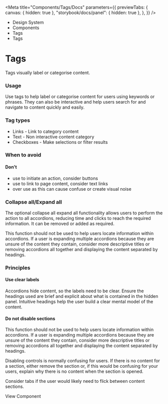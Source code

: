 
<Meta
	title="Components/Tags/Docs"
	parameters={{
		previewTabs: {
			canvas: { hidden: true },
			"storybook/docs/panel": { hidden: true },
		},
	}}
/>

<div className="act-docs-container">
	<Masthead />
	<main className="act-body">
		<div className="act-flex act-flex-light-purple">
			<div className="act-flex__container act-flex__container-padding-trim">
				<div className="act-flex__grid">
					<div className="act-flex__row">
						<div className="act-col__cw-12">
							<div className="act-box">
								<div className="act-breadcrumbs">
									<ul className="act-breadcrumbs__container">
										<li className="act-breadcrumbs__crumb act-h6">
											<LinkTo className="act-breadcrumbs__crumb__link" kind="system-introduction--page">
												Design System <i className="fa-solid fa-angle-right"></i>
											</LinkTo>
										</li>
										<li className="act-breadcrumbs__crumb act-h6">
											<LinkTo className="act-breadcrumbs__crumb__link" kind="components-overview--page">
												Components <i className="fa-solid fa-angle-right"></i>
											</LinkTo>
										</li>
										<li className="act-breadcrumbs__crumb act-h6">
											<LinkTo className="act-breadcrumbs__crumb__link" kind="components-alerts-overview--page">
												Tags <i className="fa-solid fa-angle-right"></i>
											</LinkTo>
										</li>
										<li className="act-breadcrumbs__crumb act-h6">
											<LinkTo className="act-breadcrumbs__crumb__link" kind="components-alerts-global-alert-docs--page">
												Tags <i className="fa-solid fa-angle-right"></i>
											</LinkTo>
										</li>
									</ul>
								</div>
								<h1>Tags</h1>
								<p>Tags visually label or categorise content.</p>
							</div>
						</div>
					</div>
				</div>
			</div>
		</div>
		<div className="act-flex">
			<div className="act-flex__container">
				<div className="act-flex__grid">
					<div className="act-flex__row">
						<div className="act-col__cw-12">
							<div className="act-box">
								<h3>Usage</h3>
								<p>Use tags to help label or categorise content for users using keywords or phrases. They can also be interactive and help users search for and navigate to content quickly and easily.</p>
							</div>
						</div>
					</div>
					<div className="act-flex__row">
						<div className="act-col__cw-12">
							<div className="act-box">
								<h3>Tag types</h3>
								<ul>
									<li>Links - Link to category content</li>
									<li>Text - Non interactive content category</li>
									<li>Checkboxes - Make selections or filter results</li>
								</ul>
							</div>
						</div>
					</div>
					<div className="act-flex__row">
						<div className="act-col__cw-12">
							<div className="act-box">
								<h3>When to avoid</h3>
								<h4>Don't</h4>
								<ul>
									<li>use to initiate an action, consider buttons</li>
									<li>use to link to page content, consider text links</li>
									<li>over use as this can cause confuse or create visual noise</li>
								</ul>
							</div>
						</div>
					</div>
					<div className="act-flex__row">
						<div className="act-col__cw-12">
							<div className="act-box">
								<h3>Collapse all/Expand all</h3>
								<p>
    								The optional collapse all expand all functionality allows users to perform the action to all accordions, reducing time and clicks to reach the required
    								information. It can be removed or added as required.
    							</p>
    							<p>
    								This function should not be used to help users locate information within accordions. If a user is expanding multiple accordions because they are unsure of the
    								content they contain, consider more descriptive titles or removing accordions all together and displaying the content separated by headings.
    							</p>
    						</div>
    					</div>
    				</div>
    				<div className="act-flex__row">
    					<div className="act-col__cw-12">
    						<div className="act-box">
    							<h3>Principles</h3>
    							<h4>Use clear labels</h4>
    							<p>
    								Accordions hide content, so the labels need to be clear. Ensure the headings used are brief and explicit about what is contained in the hidden panel. Intuitive headings help the user build a clear mental model of the content.
    							</p>
    							<h4>Do not disable sections</h4>
    							<p>
    								This function should not be used to help users locate information within accordions. If a user is expanding multiple accordions because they are unsure of the
    								content they contain, consider more descriptive titles or removing accordions all together and displaying the content separated by headings.
    							</p>
    							<p>Disabling controls is normally confusing for users. If there is no content for a section, either remove the section or, if this would be confusing for your users, explain why there is no content when the section is opened.</p>
    							<p>Consider tabs if the user would likely need to flick between content sections.</p>
    						</div>
    					</div>
    				</div>
    				<div className="act-flex__row">
    					<div className="act-col__cw-12">
    						<div className="act-box">
    							<LinkTo
    								className="act-button act-button__primary act-button__default act-button__icon-left act-button__primary-undefined"
    								kind="components-tags-tags--tags"
    							>
    								View Component
    								<i class="fa-solid fa-eye"></i>
    							</LinkTo>
    						</div>
    					</div>
    				</div>
    			</div>
    		</div>
    	</div>
    </main>
    <footer className="act-footer">
    	<AoC />
    	<Footer />
    </footer>

</div>
